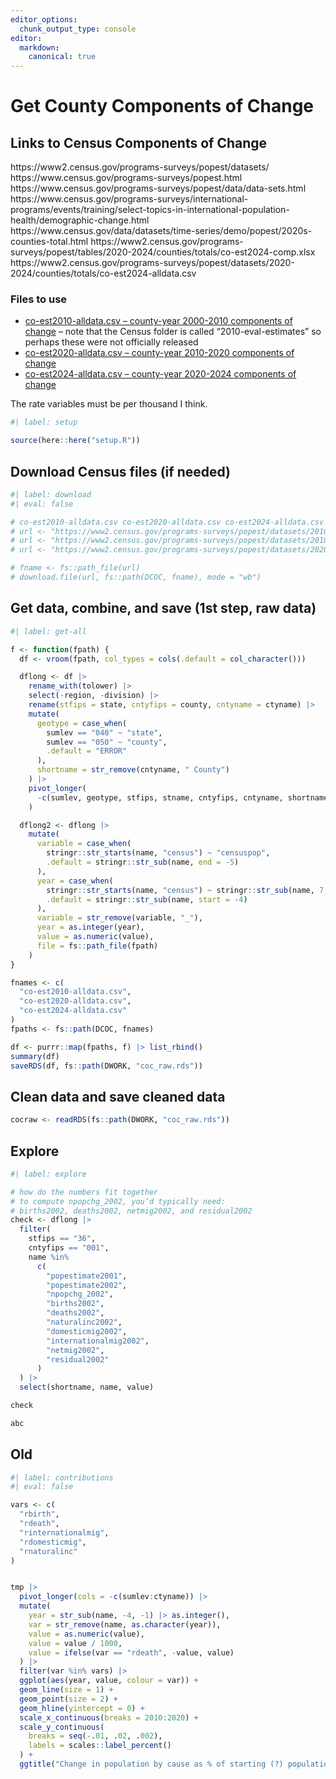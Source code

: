 ```yaml
---
editor_options: 
  chunk_output_type: console
editor:
  markdown:
    canonical: true  
---
```


# Get County Components of Change

## Links to Census Components of Change

https://www2.census.gov/programs-surveys/popest/datasets/
https://www.census.gov/programs-surveys/popest.html
https://www.census.gov/programs-surveys/popest/data/data-sets.html
https://www.census.gov/programs-surveys/international-programs/events/training/select-topics-in-international-population-health/demographic-change.html
https://www.census.gov/data/datasets/time-series/demo/popest/2020s-counties-total.html
https://www2.census.gov/programs-surveys/popest/tables/2020-2024/counties/totals/co-est2024-comp.xlsx
https://www2.census.gov/programs-surveys/popest/datasets/2020-2024/counties/totals/co-est2024-alldata.csv


### Files to use

-   [co-est2010-alldata.csv -- county-year 2000-2010 components of change](https://www2.census.gov/programs-surveys/popest/datasets/2010/2010-eval-estimates/co-est2010-alldata.csv) -- note that the Census folder is called "2010-eval-estimates" so perhaps these were not officially released
-   [co-est2020-alldata.csv -- county-year 2010-2020 components of change](https://www2.census.gov/programs-surveys/popest/datasets/2010-2020/counties/totals/co-est2020-alldata.csv)
-   [co-est2024-alldata.csv -- county-year 2020-2024 components of change](https://www2.census.gov/programs-surveys/popest/datasets/2020-2024/counties/totals/co-est2024-alldata.csv)

The rate variables must be per thousand I think.

```r
#| label: setup

source(here::here("setup.R"))
```


## Download Census files (if needed)

```r
#| label: download
#| eval: false

# co-est2010-alldata.csv co-est2020-alldata.csv co-est2024-alldata.csv
# url <- "https://www2.census.gov/programs-surveys/popest/datasets/2010/2010-eval-estimates/co-est2010-alldata.csv"
# url <- "https://www2.census.gov/programs-surveys/popest/datasets/2010-2020/counties/totals/co-est2020-alldata.csv"
# url <- "https://www2.census.gov/programs-surveys/popest/datasets/2020-2024/counties/totals/co-est2024-alldata.csv"

# fname <- fs::path_file(url)
# download.file(url, fs::path(DCOC, fname), mode = "wb")

```


## Get data, combine, and save (1st step, raw data)

```r
#| label: get-all

f <- function(fpath) {
  df <- vroom(fpath, col_types = cols(.default = col_character()))

  dflong <- df |>
    rename_with(tolower) |>
    select(-region, -division) |>
    rename(stfips = state, cntyfips = county, cntyname = ctyname) |>
    mutate(
      geotype = case_when(
        sumlev == "040" ~ "state",
        sumlev == "050" ~ "county",
        .default = "ERROR"
      ),
      shortname = str_remove(cntyname, " County")
    ) |>
    pivot_longer(
      -c(sumlev, geotype, stfips, stname, cntyfips, cntyname, shortname)
    )

  dflong2 <- dflong |>
    mutate(
      variable = case_when(
        stringr::str_starts(name, "census") ~ "censuspop",
        .default = stringr::str_sub(name, end = -5)
      ),
      year = case_when(
        stringr::str_starts(name, "census") ~ stringr::str_sub(name, 7, 10),
        .default = stringr::str_sub(name, start = -4)
      ),
      variable = str_remove(variable, "_"),
      year = as.integer(year),
      value = as.numeric(value),
      file = fs::path_file(fpath)
    )
}

fnames <- c(
  "co-est2010-alldata.csv",
  "co-est2020-alldata.csv",
  "co-est2024-alldata.csv"
)
fpaths <- fs::path(DCOC, fnames)

df <- purrr::map(fpaths, f) |> list_rbind()
summary(df)
saveRDS(df, fs::path(DWORK, "coc_raw.rds"))

```

## Clean data and save cleaned data

```r

cocraw <- readRDS(fs::path(DWORK, "coc_raw.rds"))

```

## Explore

```r
#| label: explore

# how do the numbers fit together
# to compute npopchg_2002, you’d typically need:
# births2002, deaths2002, netmig2002, and residual2002
check <- dflong |>
  filter(
    stfips == "36",
    cntyfips == "001",
    name %in%
      c(
        "popestimate2001",
        "popestimate2002",
        "npopchg_2002",
        "births2002",
        "deaths2002",
        "naturalinc2002",
        "domesticmig2002",
        "internationalmig2002",
        "netmig2002",
        "residual2002"
      )
  ) |>
  select(shortname, name, value)

check

abc


```


## Old

```r
#| label: contributions
#| eval: false

vars <- c(
  "rbirth",
  "rdeath",
  "rinternationalmig",
  "rdomesticmig",
  "rnaturalinc"
)


tmp |>
  pivot_longer(cols = -c(sumlev:ctyname)) |>
  mutate(
    year = str_sub(name, -4, -1) |> as.integer(),
    var = str_remove(name, as.character(year)),
    value = as.numeric(value),
    value = value / 1000,
    value = ifelse(var == "rdeath", -value, value)
  ) |>
  filter(var %in% vars) |>
  ggplot(aes(year, value, colour = var)) +
  geom_line(size = 1) +
  geom_point(size = 2) +
  geom_hline(yintercept = 0) +
  scale_x_continuous(breaks = 2010:2020) +
  scale_y_continuous(
    breaks = seq(-.01, .02, .002),
    labels = scales::label_percent()
  ) +
  ggtitle("Change in population by cause as % of starting (?) population")

```
